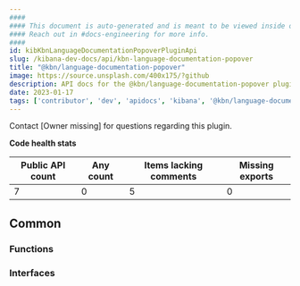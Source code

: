 ```yaml
---
####
#### This document is auto-generated and is meant to be viewed inside our experimental, new docs system.
#### Reach out in #docs-engineering for more info.
####
id: kibKbnLanguageDocumentationPopoverPluginApi
slug: /kibana-dev-docs/api/kbn-language-documentation-popover
title: "@kbn/language-documentation-popover"
image: https://source.unsplash.com/400x175/?github
description: API docs for the @kbn/language-documentation-popover plugin
date: 2023-01-17
tags: ['contributor', 'dev', 'apidocs', 'kibana', '@kbn/language-documentation-popover']
---
```




Contact [Owner missing] for questions regarding this plugin.

**Code health stats**

| Public API count  | Any count | Items lacking comments | Missing exports |
|-------------------|-----------|------------------------|-----------------|
| 7 | 0 | 5 | 0 |

## Common

### Functions
<DocDefinitionList data={kbnLanguageDocumentationPopoverObj.common.functions}/>

### Interfaces
<DocDefinitionList data={kbnLanguageDocumentationPopoverObj.common.interfaces}/>

